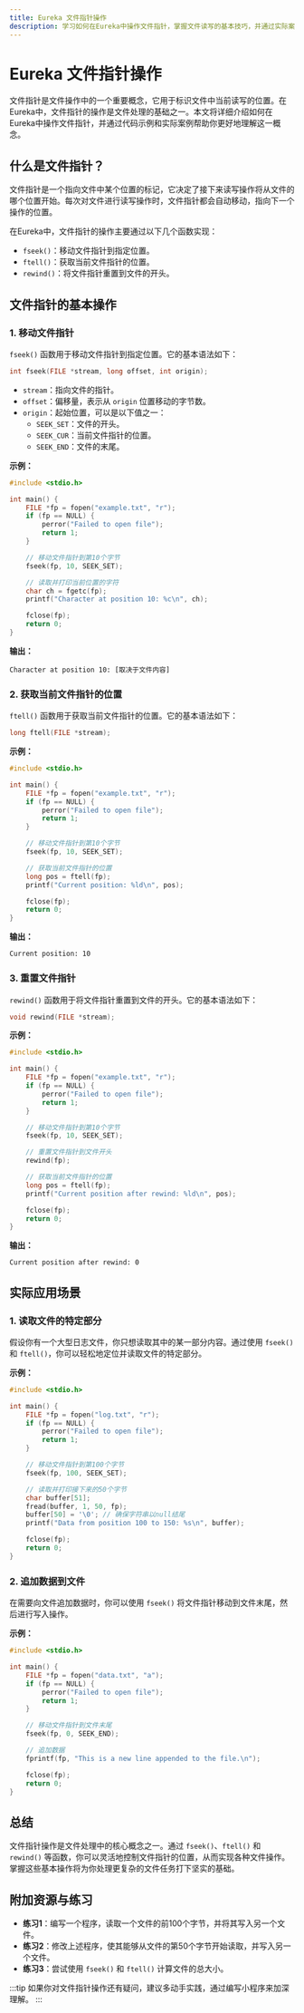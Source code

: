 ```yaml
---
title: Eureka 文件指针操作
description: 学习如何在Eureka中操作文件指针，掌握文件读写的基本技巧，并通过实际案例理解其应用场景。
---
```


# Eureka 文件指针操作

文件指针是文件操作中的一个重要概念，它用于标识文件中当前读写的位置。在Eureka中，文件指针的操作是文件处理的基础之一。本文将详细介绍如何在Eureka中操作文件指针，并通过代码示例和实际案例帮助你更好地理解这一概念。

## 什么是文件指针？

文件指针是一个指向文件中某个位置的标记，它决定了接下来读写操作将从文件的哪个位置开始。每次对文件进行读写操作时，文件指针都会自动移动，指向下一个操作的位置。

在Eureka中，文件指针的操作主要通过以下几个函数实现：

- `fseek()`：移动文件指针到指定位置。
- `ftell()`：获取当前文件指针的位置。
- `rewind()`：将文件指针重置到文件的开头。

## 文件指针的基本操作

### 1. 移动文件指针

`fseek()` 函数用于移动文件指针到指定位置。它的基本语法如下：

```c
int fseek(FILE *stream, long offset, int origin);
```

- `stream`：指向文件的指针。
- `offset`：偏移量，表示从 `origin` 位置移动的字节数。
- `origin`：起始位置，可以是以下值之一：
  - `SEEK_SET`：文件的开头。
  - `SEEK_CUR`：当前文件指针的位置。
  - `SEEK_END`：文件的末尾。

**示例：**

```c
#include <stdio.h>

int main() {
    FILE *fp = fopen("example.txt", "r");
    if (fp == NULL) {
        perror("Failed to open file");
        return 1;
    }

    // 移动文件指针到第10个字节
    fseek(fp, 10, SEEK_SET);

    // 读取并打印当前位置的字符
    char ch = fgetc(fp);
    printf("Character at position 10: %c\n", ch);

    fclose(fp);
    return 0;
}
```

**输出：**

```
Character at position 10: [取决于文件内容]
```

### 2. 获取当前文件指针的位置

`ftell()` 函数用于获取当前文件指针的位置。它的基本语法如下：

```c
long ftell(FILE *stream);
```

**示例：**

```c
#include <stdio.h>

int main() {
    FILE *fp = fopen("example.txt", "r");
    if (fp == NULL) {
        perror("Failed to open file");
        return 1;
    }

    // 移动文件指针到第10个字节
    fseek(fp, 10, SEEK_SET);

    // 获取当前文件指针的位置
    long pos = ftell(fp);
    printf("Current position: %ld\n", pos);

    fclose(fp);
    return 0;
}
```

**输出：**

```
Current position: 10
```

### 3. 重置文件指针

`rewind()` 函数用于将文件指针重置到文件的开头。它的基本语法如下：

```c
void rewind(FILE *stream);
```

**示例：**

```c
#include <stdio.h>

int main() {
    FILE *fp = fopen("example.txt", "r");
    if (fp == NULL) {
        perror("Failed to open file");
        return 1;
    }

    // 移动文件指针到第10个字节
    fseek(fp, 10, SEEK_SET);

    // 重置文件指针到文件开头
    rewind(fp);

    // 获取当前文件指针的位置
    long pos = ftell(fp);
    printf("Current position after rewind: %ld\n", pos);

    fclose(fp);
    return 0;
}
```

**输出：**

```
Current position after rewind: 0
```

## 实际应用场景

### 1. 读取文件的特定部分

假设你有一个大型日志文件，你只想读取其中的某一部分内容。通过使用 `fseek()` 和 `ftell()`，你可以轻松地定位并读取文件的特定部分。

**示例：**

```c
#include <stdio.h>

int main() {
    FILE *fp = fopen("log.txt", "r");
    if (fp == NULL) {
        perror("Failed to open file");
        return 1;
    }

    // 移动文件指针到第100个字节
    fseek(fp, 100, SEEK_SET);

    // 读取并打印接下来的50个字节
    char buffer[51];
    fread(buffer, 1, 50, fp);
    buffer[50] = '\0'; // 确保字符串以null结尾
    printf("Data from position 100 to 150: %s\n", buffer);

    fclose(fp);
    return 0;
}
```

### 2. 追加数据到文件

在需要向文件追加数据时，你可以使用 `fseek()` 将文件指针移动到文件末尾，然后进行写入操作。

**示例：**

```c
#include <stdio.h>

int main() {
    FILE *fp = fopen("data.txt", "a");
    if (fp == NULL) {
        perror("Failed to open file");
        return 1;
    }

    // 移动文件指针到文件末尾
    fseek(fp, 0, SEEK_END);

    // 追加数据
    fprintf(fp, "This is a new line appended to the file.\n");

    fclose(fp);
    return 0;
}
```

## 总结

文件指针操作是文件处理中的核心概念之一。通过 `fseek()`、`ftell()` 和 `rewind()` 等函数，你可以灵活地控制文件指针的位置，从而实现各种文件操作。掌握这些基本操作将为你处理更复杂的文件任务打下坚实的基础。

## 附加资源与练习

- **练习1**：编写一个程序，读取一个文件的前100个字节，并将其写入另一个文件。
- **练习2**：修改上述程序，使其能够从文件的第50个字节开始读取，并写入另一个文件。
- **练习3**：尝试使用 `fseek()` 和 `ftell()` 计算文件的总大小。

:::tip
如果你对文件指针操作还有疑问，建议多动手实践，通过编写小程序来加深理解。
:::